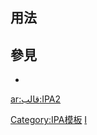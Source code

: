 <includeonly><!-- 在這裡加入模板的保護標識 --></includeonly><noinclude>{{template doc page viewed directly}}</noinclude>
<!-- 在本行下編輯模板說明 -->

== 用法 ==

== 參見 ==
* {{tl|IPA-all}}

<includeonly>
<!-- 本行下加入模板的分類 -->
[[Category:IPA模板]]
[[Category:语言模板|I]]
<!-- 本行下加入模板的跨語言鏈接 -->

[[ar:قالب:IPA2]]
</includeonly>